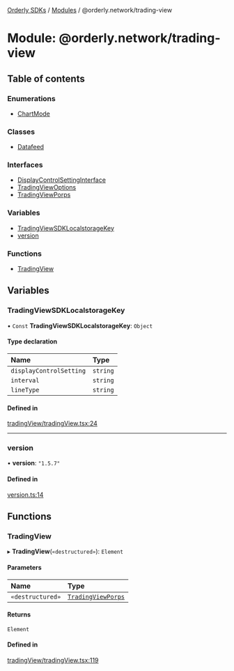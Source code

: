 [Orderly SDKs](/sdks/tech-doc/README) / [Modules](/sdks/tech-doc/modules) / @orderly.network/trading-view

# Module: @orderly.network/trading-view

## Table of contents

### Enumerations

- [ChartMode](/sdks/tech-doc/enums/orderly_network_trading_view.ChartMode)

### Classes

- [Datafeed](/sdks/tech-doc/classes/orderly_network_trading_view.Datafeed)

### Interfaces

- [DisplayControlSettingInterface](/sdks/tech-doc/interfaces/orderly_network_trading_view.DisplayControlSettingInterface)
- [TradingViewOptions](/sdks/tech-doc/interfaces/orderly_network_trading_view.TradingViewOptions)
- [TradingViewPorps](/sdks/tech-doc/interfaces/orderly_network_trading_view.TradingViewPorps)

### Variables

- [TradingViewSDKLocalstorageKey](/sdks/tech-doc/modules/orderly_network_trading_view#tradingviewsdklocalstoragekey)
- [version](/sdks/tech-doc/modules/orderly_network_trading_view#version)

### Functions

- [TradingView](/sdks/tech-doc/modules/orderly_network_trading_view#tradingview)

## Variables

### TradingViewSDKLocalstorageKey

• `Const` **TradingViewSDKLocalstorageKey**: `Object`

#### Type declaration

| Name | Type |
| :------ | :------ |
| `displayControlSetting` | `string` |
| `interval` | `string` |
| `lineType` | `string` |

#### Defined in

[tradingView/tradingView.tsx:24](https://github.com/OrderlyNetwork/js-sdk/blob/ba995f2/packages/trading-view/src/tradingView/tradingView.tsx#L24)

___

### version

• **version**: ``"1.5.7"``

#### Defined in

[version.ts:14](https://github.com/OrderlyNetwork/js-sdk/blob/ba995f2/packages/trading-view/src/version.ts#L14)

## Functions

### TradingView

▸ **TradingView**(`«destructured»`): `Element`

#### Parameters

| Name | Type |
| :------ | :------ |
| `«destructured»` | [`TradingViewPorps`](../interfaces/orderly_network_trading_view.TradingViewPorps) |

#### Returns

`Element`

#### Defined in

[tradingView/tradingView.tsx:119](https://github.com/OrderlyNetwork/js-sdk/blob/ba995f2/packages/trading-view/src/tradingView/tradingView.tsx#L119)
